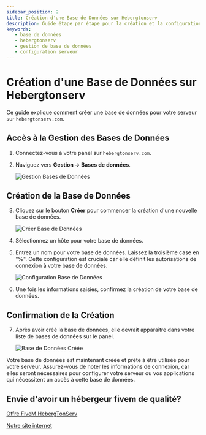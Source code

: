 ```yaml
---
sidebar_position: 2
title: Création d'une Base de Données sur Hebergtonserv
description: Guide étape par étape pour la création et la configuration d'une base de données sur Hebergtonserv
keywords:
   - base de données
   - hebergtonserv
   - gestion de base de données
   - configuration serveur
---
```


# Création d'une Base de Données sur Hebergtonserv

Ce guide explique comment créer une base de données pour votre serveur sur `hebergtonserv.com`.

## Accès à la Gestion des Bases de Données

1. Connectez-vous à votre panel sur `hebergtonserv.com`.

2. Naviguez vers **Gestion -> Bases de données**.

   ![Gestion Bases de Données](https://i.imgur.com/hA3snXS.png)

## Création de la Base de Données

3. Cliquez sur le bouton **Créer** pour commencer la création d'une nouvelle base de données.

   ![Créer Base de Données](https://i.imgur.com/72QsStd.png)

4. Sélectionnez un hôte pour votre base de données.

5. Entrez un nom pour votre base de données. Laissez la troisième case en "%". Cette configuration est cruciale car elle définit les autorisations de connexion à votre base de données.

   ![Configuration Base de Données](https://i.imgur.com/qTP5wWk.png)

6. Une fois les informations saisies, confirmez la création de votre base de données.

## Confirmation de la Création

7. Après avoir créé la base de données, elle devrait apparaître dans votre liste de bases de données sur le panel.

   ![Base de Données Créée](https://i.imgur.com/jh6rkHs.png)

Votre base de données est maintenant créée et prête à être utilisée pour votre serveur. Assurez-vous de noter les informations de connexion, car elles seront nécessaires pour configurer votre serveur ou vos applications qui nécessitent un accès à cette base de données.

## Envie d'avoir un hébergeur fivem de qualité?
[Offre FiveM HebergTonServ](https://hebergtonserv.com/fivem)

[Notre site internet](https://hebergtonserv.com/fivem)